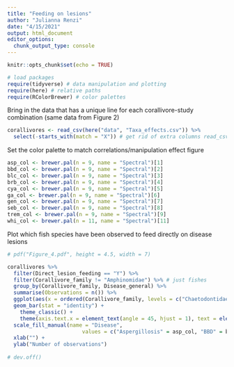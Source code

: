 ```yaml
---
title: "Feeding on lesions"
author: "Julianna Renzi"
date: "4/15/2021"
output: html_document
editor_options: 
  chunk_output_type: console
---
```


```r
knitr::opts_chunk$set(echo = TRUE)

# load packages
require(tidyverse) # data manipulation and plotting
require(here) # relative paths
require(RColorBrewer) # color palettes
```

Bring in the data that has a unique line for each corallivore-study combination (same data from Figure 2)

```r
corallivores <- read_csv(here("data", "Taxa_effects.csv")) %>% 
  select(-starts_with(match = "X")) # get rid of extra columns read_csv can bring in
```

Set the color palette to match correlations/manipulation effect figure

```r
asp_col <- brewer.pal(n = 9, name = "Spectral")[1]
bbd_col <- brewer.pal(n = 9, name = "Spectral")[2]
blc_col <- brewer.pal(n = 9, name = "Spectral")[3]
brb_col <- brewer.pal(n = 9, name = "Spectral")[4]
cya_col <- brewer.pal(n = 9, name = "Spectral")[5]
ga_col <- brewer.pal(n = 9, name = "Spectral")[6]
gen_col <- brewer.pal(n = 9, name = "Spectral")[7]
seb_col <- brewer.pal(n = 9, name = "Spectral")[8]
trem_col <- brewer.pal(n = 9, name = "Spectral")[9]
whi_col <- brewer.pal(n = 11, name = "Spectral")[11]

```

Plot which fish species have been observed to feed directly on disease lesions

```r
# pdf("Figure_4.pdf", height = 4.5, width = 7)

corallivores %>% 
  filter(Direct_lesion_feeding == "Y") %>% 
  filter(Corallivore_family != "Amphinomidae") %>% # just fishes
  group_by(Corallivore_family, Disease_general) %>% 
  summarise(Observations = n()) %>% 
  ggplot(aes(x = ordered(Corallivore_family, levels = c("Chaetodontidae", "Pomacentridae", "Labridae", "Scaridae", "Gobiidae", "Blenniidae", "Monacanthidae", "Acanthuridae")), y = Observations, fill = Disease_general)) +
  geom_bar(stat = "identity") +
    theme_classic() +
    theme(axis.text.x = element_text(angle = 45, hjust = 1), text = element_text(size = 18))  +
  scale_fill_manual(name = "Disease",
                        values = c("Aspergillosis" = asp_col, "BBD" = bbd_col, "BrB" = brb_col, "General" = gen_col, "Trematodiasis" = trem_col)) + # these values are from brewer.pal("Spectral") 
  xlab("") +
  ylab("Number of observations") 
  
# dev.off()

```




